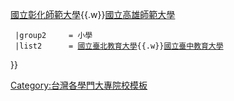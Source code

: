 {{Navbox subgroup
  |groupstyle = {{{groupstyle}}}
  |group1     = 中等
  |list1      = [[國立臺灣師範大學]]{{.w}}[[國立彰化師範大學]]{{.w}}[[國立高雄師範大學]]
  |group2     = 小學
  |list2      = [[國立臺北教育大學]]{{.w}}[[國立臺中教育大學]]
}}<noinclude>[[Category:台灣各學門大專院校模板]]</noinclude>